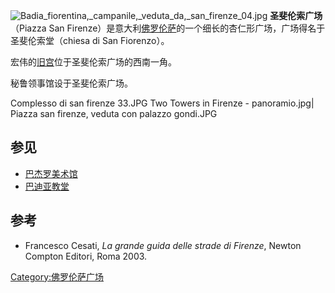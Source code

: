{{Coord|43|46|11.32|N|11|15|27.79|E|type:landmark|display=title}}
[[File:Badia_fiorentina,_campanile,_veduta_da,_san_firenze_04.jpg|thumb]]
'''圣斐伦索广场'''（Piazza San Firenze）是意大利[[佛罗伦萨|佛罗伦萨]]的一个细长的杏仁形广场，广场得名于圣斐伦索堂（chiesa di San Fiorenzo）。

宏伟的[[旧宫|旧宫]]位于圣斐伦索广场的西南一角。

秘鲁领事馆设于圣斐伦索广场。

<gallery>
Complesso di san firenze 33.JPG
Two Towers in Firenze - panoramio.jpg|
Piazza san firenze, veduta con palazzo gondi.JPG
</gallery>

==参见==
*[[巴杰罗美术馆|巴杰罗美术馆]]
*[[巴迪亚教堂|巴迪亚教堂]]
==参考==
*Francesco Cesati, ''La grande guida delle strade di Firenze'', Newton Compton Editori, Roma 2003.
[[Category:佛罗伦萨广场|Category:佛罗伦萨广场]]